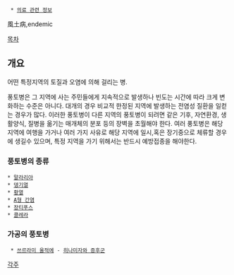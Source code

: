   * [[의료 관련 정보]]

風土病,endemic 

[[목차]]
== 개요 ==
어떤 특정지역의 토질과 오염에 의해 걸리는 병.

풍토병은 그 지역에 사는 주민들에게 지속적으로 발생하나 빈도는 시간에 따라 크게 변화하는 수준은 아니다. 대개의 경우 비교적 한정된 지역에 발생하는 전염성 질환을 일컫는 경우가 많다. 이러한 풍토병이 다른 지역의 풍토병이 되려면 같은 기후, 자연환경, 생활양식, 질병을 옮기는 매개체의 분포 등의 장벽을 초월해야 한다. 여러 풍토병은 해당 지역에 여행을 가거나 여러 가지 사유로 해당 지역에 일시,혹은 장기중으로 체류할 경우에 생길수 있으며, 특정 지역을 가기 위해서는 반드시 예방접종을 해야한다. 

=== 풍토병의 종류 ===
 * [[말라리아]]
 * [[뎅기열]]
 * [[황열]]
 * [[A형 간염]]
 * [[장티푸스]]
 * [[콜레라]]

=== 가공의 풍토병 ===
  * [[쓰르라미 울적에]] - [[히나미자와 증후군]]

[[각주]]
